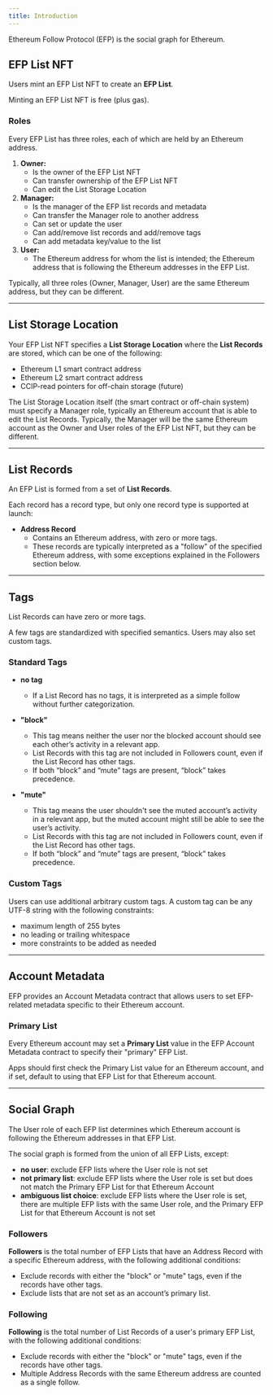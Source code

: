 ```yaml
---
title: Introduction
---
```


Ethereum Follow Protocol (EFP) is the social graph for Ethereum.

## EFP List NFT

Users mint an EFP List NFT to create an **EFP List**.

Minting an EFP List NFT is free (plus gas).

### Roles

Every EFP List has three roles, each of which are held by an Ethereum address.

1. **Owner:**
   - Is the owner of the EFP List NFT
   - Can transfer ownership of the EFP List NFT
   - Can edit the List Storage Location
2. **Manager:**
   - Is the manager of the EFP list records and metadata
   - Can transfer the Manager role to another address
   - Can set or update the user
   - Can add/remove list records and add/remove tags
   - Can add metadata key/value to the list
3. **User:**
   - The Ethereum address for whom the list is intended; the Ethereum address that is following the Ethereum addresses in the EFP List.

Typically, all three roles (Owner, Manager, User) are the same Ethereum address, but they can be different.

---

## List Storage Location

Your EFP List NFT specifies a **List Storage Location** where the **List Records** are stored, which can be one of the following:

- Ethereum L1 smart contract address
- Ethereum L2 smart contract address
- CCIP-read pointers for off-chain storage (future)

The List Storage Location itself (the smart contract or off-chain system) must specify a Manager role, typically an Ethereum account that is able to edit the List Records. Typically, the Manager will be the same Ethereum account as the Owner and User roles of the EFP List NFT, but they can be different.

---

## List Records

An EFP List is formed from a set of **List Records**.

Each record has a record type, but only one record type is supported at launch:

- **Address Record**
  - Contains an Ethereum address, with zero or more tags.
  - These records are typically interpreted as a "follow" of the specified Ethereum address, with some exceptions explained in the Followers section below.

---

## Tags

List Records can have zero or more tags.

A few tags are standardized with specified semantics. Users may also set custom tags.

### Standard Tags

- **no tag**

  - If a List Record has no tags, it is interpreted as a simple follow without further categorization.

- **"block"**

  - This tag means neither the user nor the blocked account should see each other’s activity in a relevant app.
  - List Records with this tag are not included in Followers count, even if the List Record has other tags.
  - If both “block” and “mute” tags are present, “block” takes precedence.

- **"mute"**
  - This tag means the user shouldn't see the muted account’s activity in a relevant app, but the muted account might still be able to see the user’s activity.
  - List Records with this tag are not included in Followers count, even if the List Record has other tags.
  - If both “block” and “mute” tags are present, “block” takes precedence.

### Custom Tags

Users can use additional arbitrary custom tags. A custom tag can be any UTF-8 string with the following constraints:

- maximum length of 255 bytes
- no leading or trailing whitespace
- more constraints to be added as needed

---

## Account Metadata

EFP provides an Account Metadata contract that allows users to set EFP-related metadata specific to their Ethereum account.

### Primary List

Every Ethereum account may set a **Primary List** value in the EFP Account Metadata contract to specify their "primary" EFP List.

Apps should first check the Primary List value for an Ethereum account, and if set, default to using that EFP List for that Ethereum account.

---

## Social Graph

The User role of each EFP list determines which Ethereum account is following the Ethereum addresses in that EFP List.

The social graph is formed from the union of all EFP Lists, except:

- **no user**: exclude EFP lists where the User role is not set
- **not primary list**: exclude EFP lists where the User role is set but does not match the Primary EFP List for that Ethereum Account
- **ambiguous list choice**: exclude EFP lists where the User role is set, there are multiple EFP lists with the same User role, and the Primary EFP List for that Ethereum Account is not set

### Followers

**Followers** is the total number of EFP Lists that have an Address Record with a specific Ethereum address, with the following additional conditions:

- Exclude records with either the "block" or "mute" tags, even if the records have other tags.
- Exclude lists that are not set as an account’s primary list.

### Following

**Following** is the total number of List Records of a user's primary EFP List, with the following additional conditions:

- Exclude records with either the "block" or "mute" tags, even if the records have other tags.
- Multiple Address Records with the same Ethereum address are counted as a single follow.
